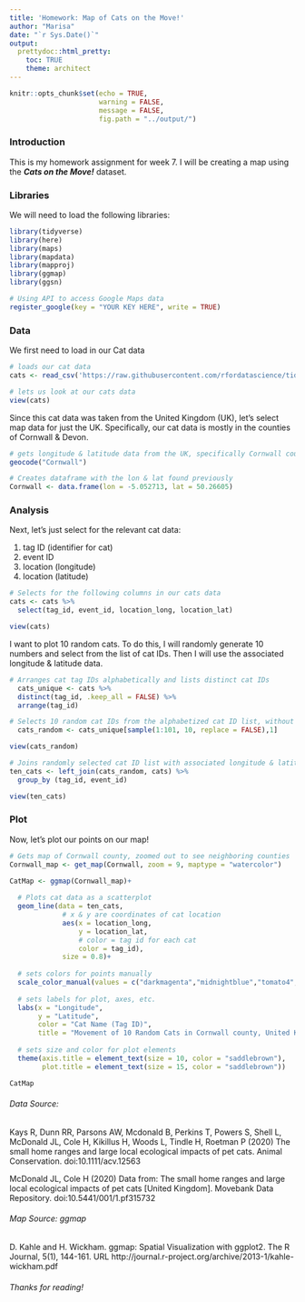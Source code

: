 ```yaml
---
title: 'Homework: Map of Cats on the Move!'
author: "Marisa"
date: "`r Sys.Date()`"
output: 
  prettydoc::html_pretty:
    toc: TRUE
    theme: architect
---
```


```r
knitr::opts_chunk$set(echo = TRUE,
                      warning = FALSE,
                      message = FALSE,
                      fig.path = "../output/")
```

### Introduction
This is my homework assignment for week 7. I will be creating a map using the **_Cats on the Move!_** dataset.

### Libraries
We will need to load the following libraries:
```r
library(tidyverse)
library(here)
library(maps)
library(mapdata)
library(mapproj)
library(ggmap)
library(ggsn)
```
```r
# Using API to access Google Maps data
register_google(key = "YOUR KEY HERE", write = TRUE)
```

### Data
We first need to load in our Cat data
```r
# loads our cat data
cats <- read_csv('https://raw.githubusercontent.com/rfordatascience/tidytuesday/master/data/2023/2023-01-31/cats_uk.csv')

# lets us look at our cats data
view(cats)
```

Since this cat data was taken from the United Kingdom (UK), let's select map data for just the UK. Specifically, our cat data is mostly in the counties of Cornwall & Devon.

```r
# gets longitude & latitude data from the UK, specifically Cornwall county
geocode("Cornwall")

# Creates dataframe with the lon & lat found previously
Cornwall <- data.frame(lon = -5.052713, lat = 50.26605)
```

### Analysis
Next, let's just select for the relevant cat data:  

 1. tag ID (identifier for cat)
 2. event ID
 3. location (longitude)
 4. location (latitude)
 
```r
# Selects for the following columns in our cats data
cats <- cats %>% 
  select(tag_id, event_id, location_long, location_lat)

view(cats)
```

I want to plot 10 random cats. To do this, I will randomly generate 10 numbers and select from the list of cat IDs. Then I will use the associated longitude & latitude data.
```r
# Arranges cat tag IDs alphabetically and lists distinct cat IDs
  cats_unique <- cats %>% 
  distinct(tag_id, .keep_all = FALSE) %>% 
  arrange(tag_id)

# Selects 10 random cat IDs from the alphabetized cat ID list, without repeats
  cats_random <- cats_unique[sample(1:101, 10, replace = FALSE),1]

view(cats_random)

# Joins randomly selected cat ID list with associated longitude & latitude data values into new dataset
ten_cats <- left_join(cats_random, cats) %>% 
  group_by (tag_id, event_id)

view(ten_cats)
```


### Plot
Now, let's plot our points on our map!

```r
# Gets map of Cornwall county, zoomed out to see neighboring counties
Cornwall_map <- get_map(Cornwall, zoom = 9, maptype = "watercolor")

CatMap <- ggmap(Cornwall_map)+
  
  # Plots cat data as a scatterplot
  geom_line(data = ten_cats,
             # x & y are coordinates of cat location
             aes(x = location_long,
                 y = location_lat,
                 # color = tag id for each cat
                 color = tag_id),
             size = 0.8)+
  
  # sets colors for points manually
  scale_color_manual(values = c("darkmagenta","midnightblue","tomato4","mediumblue","violetred4","green4","chocolate3","purple3","turquoise4","seagreen4"))+
  
  # sets labels for plot, axes, etc.
  labs(x = "Longitude",
       y = "Latitude",
       color = "Cat Name (Tag ID)",
       title = "Movement of 10 Random Cats in Cornwall county, United Kingdom")+
  
  # sets size and color for plot elements
  theme(axis.title = element_text(size = 10, color = "saddlebrown"),
        plot.title = element_text(size = 15, color = "saddlebrown"))

CatMap
```

###### Data Source:

Kays R, Dunn RR, Parsons AW, Mcdonald B, Perkins T, Powers S, Shell L, McDonald JL, Cole H, Kikillus H, Woods L, Tindle H, Roetman P (2020) The small home ranges and large local ecological impacts of pet cats. Animal Conservation. doi:10.1111/acv.12563

McDonald JL, Cole H (2020) Data from: The small home ranges and large local ecological impacts of pet cats [United Kingdom]. Movebank Data Repository. doi:10.5441/001/1.pf315732

###### Map Source: ggmap

D. Kahle and H. Wickham. ggmap: Spatial Visualization with ggplot2.
  The R Journal, 5(1), 144-161. URL
  http://journal.r-project.org/archive/2013-1/kahle-wickham.pdf



###### Thanks for reading!